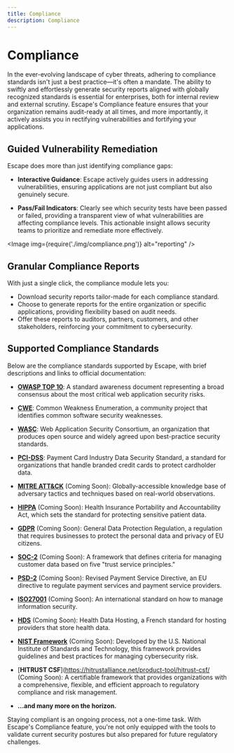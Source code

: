 ```yaml
---
title: Compliance
description: Compliance
---
```



# Compliance

In the ever-evolving landscape of cyber threats, adhering to compliance standards isn't just a best practice—it's often a mandate. The ability to swiftly and effortlessly generate security reports aligned with globally recognized standards is essential for enterprises, both for internal review and external scrutiny. Escape's Compliance feature ensures that your organization remains audit-ready at all times, and more importantly, it actively assists you in rectifying vulnerabilities and fortifying your applications.

## Guided Vulnerability Remediation

Escape does more than just identifying compliance gaps:

- **Interactive Guidance**: Escape actively guides users in addressing vulnerabilities, ensuring applications are not just compliant but also genuinely secure.

- **Pass/Fail Indicators**: Clearly see which security tests have been passed or failed, providing a transparent view of what vulnerabilities are affecting compliance levels. This actionable insight allows security teams to prioritize and remediate more effectively.

<Image img={require('./img/compliance.png')} alt="reporting" />

## Granular Compliance Reports

With just a single click, the compliance module lets you:

- Download security reports tailor-made for each compliance standard.
- Choose to generate reports for the entire organization or specific applications, providing flexibility based on audit needs.
- Offer these reports to auditors, partners, customers, and other stakeholders, reinforcing your commitment to cybersecurity.

## Supported Compliance Standards

Below are the compliance standards supported by Escape, with brief descriptions and links to official documentation:

- [**OWASP TOP 10**](https://owasp.org/www-project-top-ten/): A standard awareness document representing a broad consensus about the most critical web application security risks.

- [**CWE**](https://cwe.mitre.org/): Common Weakness Enumeration, a community project that identifies common software security weaknesses.

- [**WASC**](http://www.webappsec.org/): Web Application Security Consortium, an organization that produces open source and widely agreed upon best-practice security standards.

- [**PCI-DSS**](https://www.pcisecuritystandards.org/pci_security/): Payment Card Industry Data Security Standard, a standard for organizations that handle branded credit cards to protect cardholder data.

- [**MITRE ATT&CK**](https://attack.mitre.org/) (Coming Soon): Globally-accessible knowledge base of adversary tactics and techniques based on real-world observations. 

- [**HIPPA**](https://www.hhs.gov/hipaa/) (Coming Soon): Health Insurance Portability and Accountability Act, which sets the standard for protecting sensitive patient data.

- [**GDPR**](https://eur-lex.europa.eu/eli/reg/2016/679/oj) (Coming Soon): General Data Protection Regulation, a regulation that requires businesses to protect the personal data and privacy of EU citizens.

- [**SOC-2**](https://www.aicpa.org/interestareas/frc/assuranceadvisoryservices/aicpasoc2report.html) (Coming Soon): A framework that defines criteria for managing customer data based on five "trust service principles."

- [**PSD-2**](https://ec.europa.eu/info/law/payment-services-psd-2-directive-eu-2015-2366_en) (Coming Soon): Revised Payment Service Directive, an EU directive to regulate payment services and payment service providers.

- [**ISO27001**](https://www.iso.org/isoiec-27001-information-security.html) (Coming Soon): An international standard on how to manage information security.

- [**HDS**](https://esante.gouv.fr/en/actors/digital-health/hosting-health-data) (Coming Soon): Health Data Hosting, a French standard for hosting providers that store health data.

- [**NIST Framework**](https://www.nist.gov/cyberframework) (Coming Soon): Developed by the U.S. National Institute of Standards and Technology, this framework provides guidelines and best practices for managing cybersecurity risk.

- [**HITRUST CSF**](https://hitrustalliance.net/product-tool/hitrust-csf/ (Coming Soon): A certifiable framework that provides organizations with a comprehensive, flexible, and efficient approach to regulatory compliance and risk management.

- **...and many more on the horizon.**

Staying compliant is an ongoing process, not a one-time task. With Escape's Compliance feature, you're not only equipped with the tools to validate current security postures but also prepared for future regulatory challenges.
